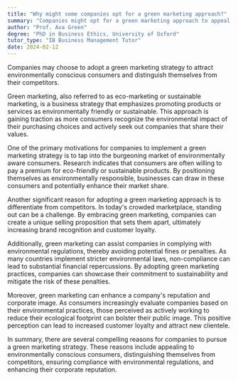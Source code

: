 ```yaml
---
title: "Why might some companies opt for a green marketing approach?"
summary: "Companies might opt for a green marketing approach to appeal to environmentally conscious consumers and differentiate themselves from competitors."
author: "Prof. Ava Green"
degree: "PhD in Business Ethics, University of Oxford"
tutor_type: "IB Business Management Tutor"
date: 2024-02-12
---
```


Companies may choose to adopt a green marketing strategy to attract environmentally conscious consumers and distinguish themselves from their competitors.

Green marketing, also referred to as eco-marketing or sustainable marketing, is a business strategy that emphasizes promoting products or services as environmentally friendly or sustainable. This approach is gaining traction as more consumers recognize the environmental impact of their purchasing choices and actively seek out companies that share their values.

One of the primary motivations for companies to implement a green marketing strategy is to tap into the burgeoning market of environmentally aware consumers. Research indicates that consumers are often willing to pay a premium for eco-friendly or sustainable products. By positioning themselves as environmentally responsible, businesses can draw in these consumers and potentially enhance their market share.

Another significant reason for adopting a green marketing approach is to differentiate from competitors. In today's crowded marketplace, standing out can be a challenge. By embracing green marketing, companies can create a unique selling proposition that sets them apart, ultimately increasing brand recognition and customer loyalty.

Additionally, green marketing can assist companies in complying with environmental regulations, thereby avoiding potential fines or penalties. As many countries implement stricter environmental laws, non-compliance can lead to substantial financial repercussions. By adopting green marketing practices, companies can showcase their commitment to sustainability and mitigate the risk of these penalties.

Moreover, green marketing can enhance a company's reputation and corporate image. As consumers increasingly evaluate companies based on their environmental practices, those perceived as actively working to reduce their ecological footprint can bolster their public image. This positive perception can lead to increased customer loyalty and attract new clientele.

In summary, there are several compelling reasons for companies to pursue a green marketing strategy. These reasons include appealing to environmentally conscious consumers, distinguishing themselves from competitors, ensuring compliance with environmental regulations, and enhancing their corporate reputation.
    
